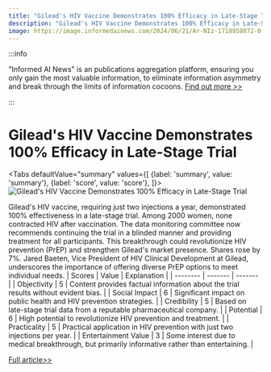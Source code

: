 ```yaml
---
title: "Gilead's HIV Vaccine Demonstrates 100% Efficacy in Late-Stage Trial"
description: "Gilead's HIV Vaccine Demonstrates 100% Efficacy in Late-Stage Trial"
image: https://image.informedainews.com/2024/06/21/Ar-NIz-1718958072-0.jpg
---
```



:::info

"Informed AI News" is an publications aggregation platform, ensuring you only gain the most valuable information, to eliminate information asymmetry and break through the limits of information cocoons.  [Find out more >>](/)

:::

# Gilead's HIV Vaccine Demonstrates 100% Efficacy in Late-Stage Trial


<Tabs
	defaultValue="summary"
	values={[
	{label: 'summary', value: 'summary'},
	{label: 'score', value: 'score'},
]}>
<TabItem value="summary">
<img
  src="https://image.informedainews.com/2024/06/21/Ar-NIz-1718958072-0.jpg"
  alt="Gilead's HIV Vaccine Demonstrates 100% Efficacy in Late-Stage Trial"
/>



Gilead's HIV vaccine, requiring just two injections a year, demonstrated 100% effectiveness in a late-stage trial. Among 2000 women, none contracted HIV after vaccination. The data monitoring committee now recommends continuing the trial in a blinded manner and providing treatment for all participants. This breakthrough could revolutionize HIV prevention (PrEP) and strengthen Gilead's market presence. Shares rose by 7%. Jared Baeten, Vice President of HIV Clinical Development at Gilead, underscores the importance of offering diverse PrEP options to meet individual needs.
</TabItem>
<TabItem value="score">
	| Scores     | Value   | Explanation |
	| -------- | ------- | ------- |
	| Objectivity  | 5    | Content provides factual information about the trial results without evident bias.    |
	| Social Impact | 6     | Significant impact on public health and HIV prevention strategies.    |
	| Credibility    | 5    | Based on late-stage trial data from a reputable pharmaceutical company.    |
	| Potential    | 6    | High potential to revolutionize HIV prevention and treatment.    |
	| Practicality    | 5    | Practical application in HIV prevention with just two injections per year.    |
	| Entertainment Value    | 3    | Some interest due to medical breakthrough, but primarily informative rather than entertaining.    |
</TabItem>
</Tabs>

[Full article>>](https://www.cnbeta.com.tw/articles/tech/1435515.htm)
